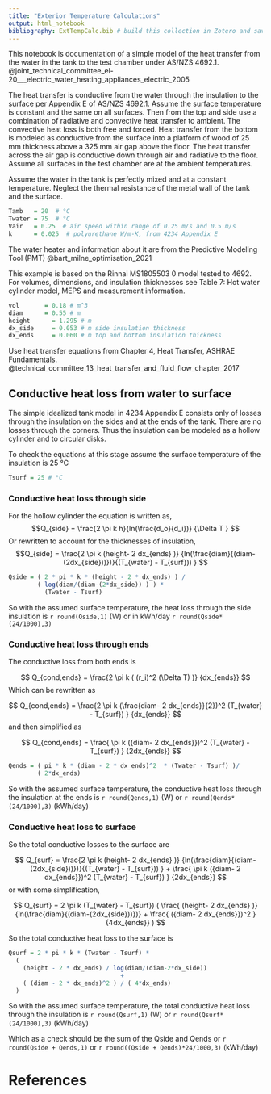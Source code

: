```yaml
---
title: "Exterior Temperature Calculations"
output: html_notebook
bibliography: ExtTempCalc.bib # build this collection in Zotero and save in this directory
---
```


This notebook is documentation of a simple model of the heat transfer from the water in the tank to the test chamber under AS/NZS 4692.1. @joint_technical_committee_el-20___electric_water_heating_appliances_electric_2005
  
The heat transfer is conductive from the water through the insulation to the surface per Appendix E of AS/NZS 4692.1. Assume the surface temperature is constant and the same on all surfaces. Then from the top and side use a combination of radiative and convective heat transfer to ambient. The convective heat loss is both free and forced. Heat transfer from the bottom is modeled as conductive from the surface into a platform of wood of 25 mm thickness above a 325 mm air gap above the floor. The heat transfer across the air gap is conductive down through air and radiative to the floor. Assume all surfaces in the test chamber are at the ambient temperatures.
  
Assume the water in the tank is perfectly mixed and at a constant temperature. Neglect the thermal resistance of the metal wall of the tank and the surface.

```r
Tamb   = 20  # °C
Twater = 75  # °C
Vair   = 0.25  # air speed within range of 0.25 m/s and 0.5 m/s
k      = 0.025  # polyurethane W/m-K, from 4234 Appendix E
```

The water heater and information about it are from the Predictive Modeling Tool (PMT)  @bart_milne_optimisation_2021 

This example is based on the Rinnai MS1805503 0 model tested to 4692. For volumes, dimensions, and insulation thicknesses see Table 7: Hot water cylinder model, MEPS and measurement information. 

```r
vol       =	0.18 # m^3	
diam      =	0.55 # m
height		= 1.295 # m
dx_side		= 0.053 # m side insulation thickness
dx_ends		= 0.060 # m top and bottom insulation thickness

```

Use heat transfer equations from Chapter 4, Heat Transfer, ASHRAE Fundamentals. @technical_committee_13_heat_transfer_and_fluid_flow_chapter_2017

## Conductive heat loss from water to surface #

The simple idealized tank model in 4234 Appendix E consists only of losses through the insulation on the sides and at the ends of the tank. There are no losses through the corners. Thus the insulation can be modeled as a hollow cylinder and to circular disks.

To check the equations at this stage assume the surface temperature of the insulation is 25 °C 

```r
Tsurf = 25 # °C 
```


### Conductive heat loss through side #

For the hollow cylinder the equation is written as,
$$Q_{side} = \frac{2 \pi k h}{ln(\frac{d_o}{d_i})} {\Delta T } $$
Or rewritten to account for the thicknesses of insulation,
$$Q_{side} = \frac{2 \pi k (height- 2 dx_{ends} )}
{ln(\frac{diam}{(diam-(2dx_{side}))})}{(T_{water} - T_{surf})) } $$


```r
Qside = ( 2 * pi * k * (height - 2 * dx_ends) ) / 
        ( log(diam/(diam-(2*dx_side)) ) ) *
          (Twater - Tsurf)

```
So with the assumed surface temperature, the heat loss through the side insulation is `r round(Qside,1)` (W) or in kWh/day `r round(Qside*(24/1000),3)`

### Conductive heat loss through ends #

The conductive loss from both ends is

$$
Q_{cond,ends} = \frac{2 \pi k ( (r_i)^2 (\Delta T) )}
{dx_{ends}}
$$
Which can be rewritten as 

$$
Q_{cond,ends} = \frac{2 \pi k  (\frac{diam- 2 dx_{ends}}{2})^2 (T_{water} - T_{surf}) }
{dx_{ends}}
$$
and then simplified as 

$$
Q_{cond,ends} = \frac{ \pi k  ({diam- 2 dx_{ends}})^2 (T_{water} - T_{surf}) }
{2dx_{ends}}
$$

```r
Qends = ( pi * k * (diam - 2 * dx_ends)^2  * (Twater - Tsurf) )/ 
        ( 2*dx_ends) 

```

So with the assumed surface temperature, the conductive heat loss through the insulation at the ends is `r round(Qends,1)` (W) or `r round(Qends*(24/1000),3)` (kWh/day)



### Conductive heat loss to surface #

So the total conductive losses to the surface are 

$$
Q_{surf} =  \frac{2 \pi k (height- 2 dx_{ends} )}
{ln(\frac{diam}{(diam-(2dx_{side}))})}{(T_{water} - T_{surf})) }
+ 
\frac{ \pi k  ({diam- 2 dx_{ends}})^2 (T_{water} - T_{surf}) }
{2dx_{ends}} 
$$
or with some simplification,

$$
Q_{surf} = 2 \pi k (T_{water} - T_{surf}) (
           \frac{ (height- 2 dx_{ends} )}
                {ln(\frac{diam}{(diam-(2dx_{side}))})} 
+ 
\frac{ ({diam- 2 dx_{ends}})^2 }
    {4dx_{ends}} 
)
$$

So the total conductive heat loss to the surface is

```r
Qsurf = 2 * pi * k * (Twater - Tsurf) * 
  (
    (height - 2 * dx_ends) / log(diam/(diam-2*dx_side))
                               +
    ( (diam - 2 * dx_ends)^2 ) / ( 4*dx_ends) 
  )

```

So with the assumed surface temperature, the total conductive heat loss through the insulation is `r round(Qsurf,1)` (W) or `r round(Qsurf*(24/1000),3)` (kWh/day)

Which as a check should be the sum of the Qside and Qends or `r round(Qside + Qends,1)` or `r round((Qside + Qends)*24/1000,3)` (kWh/day)

# References
